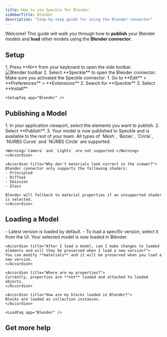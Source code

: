 ```yaml
---
title: How to use Speckle for Blender
sidebarTitle: Blender
description: "Step-by-step guide for using the Blender connector"
---
```



Welcome! This guide will walk you through how to **publish** your Blender models and **load** other models using the **Blender connector**.

## Setup
<Versions
  app="Blender"
  versions="4.2, 4.3, 4.4, & 4.5"
  os="Windows"
/>

<Steps>
    <Setup app="Blender" />
    <Step title="Open the Blender connector">
      1. Press **N** from your keyboard to open the side toolbar.
      <Frame>
      <img src="/images/connectors/blender_toolbar.jpg" alt="Blender toolbar" />
      </Frame>
      2. Select **Speckle** to open the Blender connector.
    </Step>
</Steps>

<AccordionGroup>
    <Accordion title="Why don't I see Speckle in the side toolbar?">
    Make sure you activated the Speckle connector:
    1. Go to **Edit** > **Preferences** > **Extensions**
    2. Search for **Speckle**
    3. Select **Install**
    </Accordion>

    <SetupFaq app="Blender" />
</AccordionGroup>

## Publishing a Model

<Steps>
  <Step title="Select **Publish**">
  </Step>

  <Step title="Choose a [project]()">
  </Step>

  <Step title="Choose a [model]()">
  </Step>

  <Step title="Select objects to publish">
    1. In your application viewport, select the elements you want to publish.
    2. Select **Publish**.
    3. Your model is now published to Speckle and is available to the rest of your team.
  </Step>
</Steps>

<AccordionGroup>
    <Accordion title="What types of objects are published?">
    All types of `Mesh`, `Bezier`, `Circle`, `NURBS Curve` and `NURBS Circle` are supported.

    <Warning>`Camera` and `Lights` are not supported.</Warning>
    </Accordion>

    <Accordion title="Why don't materials look correct in the viewer?">
    Blender connector only supports the following shaders:
    - Principled
    - Diffuse
    - Emission
    - Glass
    
    Blender will fallback to material properties if an unsupported shader is selected.
    </Accordion>
</AccordionGroup>    

## Loading a Model

<Steps>
  <Step title="Select **Load**">
  </Step>

  <Step title="Choose a [project]()">
  </Step>

  <Step title="Choose a [model]()">
  </Step>

  <Step title="Choose a [version]() to load">
    - Latest version is loaded by default.
    - To load a specific version, select it from the UI.
    Your selected model is now loaded in Blender.
  </Step>
</Steps>

<AccordionGroup>

    <Accordion title="After I load a model, can I make changes to loaded elements and will they be preserved when I load a new version?">
    You can modify **materials** and it will be preserved when you load a new version. 
    </Accordion>

    <Accordion title="Where are my properties?">
    Currently, properties are **not** loaded and attached to loaded objects.
    </Accordion>

    <Accordion title="How are my blocks loaded in Blender?">
    Blocks are loaded as collection instances.
    </Accordion>

    <LoadFaq app="Blender" />

</AccordionGroup>

## Get more help

<Community app="Blender" />

<LearnMore />